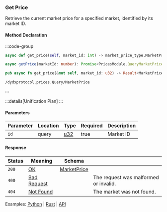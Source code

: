 ### Get Price

Retrieve the current market price for a specified market, identified by its market ID.

#### Method Declaration

:::code-group

```python [Python]
async def get_price(self, market_id: int) -> market_price_type.MarketPrice
```

```typescript [TypeScript]
async getPrice(marketId: number): Promise<PricesModule.QueryMarketPriceResponse>
```

```rust [Rust]
pub async fn get_price(&mut self, market_id: u32) -> Result<MarketPrice, Error>
```

```url [API]
/dydxprotocol.prices.Query/MarketPrice
```

:::

:::details[Unification Plan]
:::

#### Parameters

| Parameter | Location | Type  | Required | Description           |
| --------- | -------- | ----- | -------- | --------------------- |
| `id`      | query    | [u32] | true     | Market ID |

#### Response

| Status | Meaning       | Schema        |                                       |
| ------ | ------------- | ------------- | ------------------------------------- |
| `200`  | [OK]          | [MarketPrice] |                                       |
| `400`  | [Bad Request] |               | The request was malformed or invalid. |
| `404`  | [Not Found]   |               | The market was not found.             |

Examples: [Python] | [Rust] | [API]

[Python]: https://github.com/dydxprotocol/v4-clients/blob/3e8c7e1b960291b7ef273962d374d9934a5c4d33/v4-client-py-v2/examples/validator_get_example.py#L102
[Rust]: https://github.com/dydxprotocol/v4-clients/blob/3e8c7e1b960291b7ef273962d374d9934a5c4d33/v4-client-py-v2/examples/validator_get_example.py#L102
[API]: https://test-dydx-rest.kingnodes.com/dydxprotocol/prices/market/1
[u32]: /types/u32
[OK]: /types/ok
[MarketPrice]: /types/market_price
[Bad Request]: /types/bad-request
[Not Found]: /types/not-found
